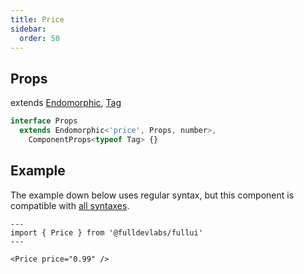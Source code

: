 ```yaml
---
title: Price
sidebar: 
  order: 50
---
```


## Props
extends [Endomorphic](/guides/components), [Tag](/components/tag)
```ts
interface Props
  extends Endomorphic<'price', Props, number>,
    ComponentProps<typeof Tag> {}
```

## Example
The example down below uses regular syntax, but this component is compatible with [all syntaxes](/guides/components#syntax).

```astro live
---
import { Price } from '@fulldevlabs/fullui'
---

<Price price="0.99" />
```